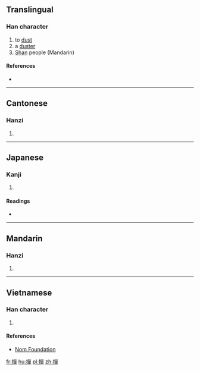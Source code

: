 {{also|掸}}
==Translingual==

===Han character===
{{Han char|rn=64|rad=手|as=12|sn=15|four=56056|canj=QRRJ|ids=⿰扌單}}

# to [[dust]]
# a [[duster]]
# [[Shan]] people (Mandarin)

====References====
* {{Han ref|kx=0455.090|dkj=12725|dj=0804.150|hdz=31958.050|uh=64A3|ud=25763|bh=E5B8|bd=58808}}

----

==Cantonese==

===Hanzi===
{{yue-hanzi|jyut=[[daan6]], [[sin6]]|y=daan6, sin6|sim=掸}}

# {{defn|lang=yue|sort=手12}}

----

==Japanese==

===Kanji===
{{ja-kanji|grade=|rs=手12}}

# {{defn|lang=ja|sort=手12}}

====Readings====
* {{ja-readings|on=[[たん]] (tan), [[だん]] (dan), [[せん]] (sen), [[ぜん]] (zen)|kun=[[もつ]] (motsu)}}

----

==Mandarin==

===Hanzi===
{{cmn-hanzi|sim=掸|pin=[[dǎn]] ([[dan3]]), [[chán]] ([[chan2]]), [[shàn]] ([[shan4]])|wg=tan<sup>3</sup>, ch'an<sup>2</sup>, shan<sup>4</sup>}}

# {{defn|lang=cmn|sort=手12}}

----

==Vietnamese==

===Han character===
{{vi-readings|rs=手12| hanviet = [[đan]], [[đản]]}}

# {{defn|lang=vi|sort=手12}}

====References====
*[http://nomfoundation.org/common/nom_details.php?codepoint=64a3 Nom Foundation]

[[fr:撣]]
[[hu:撣]]
[[pl:撣]]
[[zh:撣]]